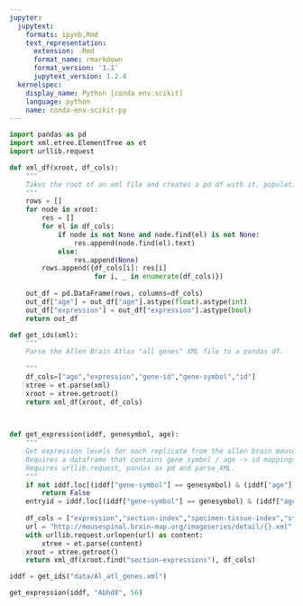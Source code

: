 ```yaml
---
jupyter:
  jupytext:
    formats: ipynb,Rmd
    text_representation:
      extension: .Rmd
      format_name: rmarkdown
      format_version: '1.1'
      jupytext_version: 1.2.4
  kernelspec:
    display_name: Python [conda env:scikit]
    language: python
    name: conda-env-scikit-py
---
```


```python
import pandas as pd
import xml.etree.ElementTree as et
import urllib.request

def xml_df(xroot, df_cols):
    """
    Takes the root of an xml file and creates a pd df with it, populating df_cols
    """
    rows = []
    for node in xroot: 
        res = []
        for el in df_cols: 
            if node is not None and node.find(el) is not None:
                res.append(node.find(el).text)
            else: 
                res.append(None)
        rows.append({df_cols[i]: res[i] 
                     for i, _ in enumerate(df_cols)})
    
    out_df = pd.DataFrame(rows, columns=df_cols)
    out_df["age"] = out_df["age"].astype(float).astype(int)
    out_df["expression"] = out_df["expression"].astype(bool)
    return out_df

def get_ids(xml): 
    """
    Parse the Allen Brain Atlas "all genes" XML file to a pandas df.
    
    """
    df_cols=["age","expression","gene-id","gene-symbol","id"]
    xtree = et.parse(xml)
    xroot = xtree.getroot() 
    return xml_df(xroot, df_cols)
    


def get_expression(iddf, genesymbol, age):
    """
    Get expression levels for each replicate from the allen brain mouse spinal cord atlas.
    Requires a dataframe that contains gene symbol / age -> id mappings (iddf).
    Requires urllib.request, pandas as pd and parse_XML.
    """
    if not iddf.loc[(iddf["gene-symbol"] == genesymbol) & (iddf["age"] == age)]["expression"].values[0]:
        return False
    entryid = iddf.loc[(iddf["gene-symbol"] == genesymbol) & (iddf["age"] == age)]["id"].values[0]
    
    df_cols = ["expression","section-index","specimen-tissue-index","structure"]
    url = "http://mousespinal.brain-map.org/imageseries/detail/{}.xml".format(entryid)
    with urllib.request.urlopen(url) as content:
        xtree = et.parse(content)
    xroot = xtree.getroot()
    return xml_df(xroot.find("section-expressions"), df_cols)
```

```python
iddf = get_ids("data/Al_atl_genes.xml")
```

```python
get_expression(iddf, "Abhd8", 56)
```
